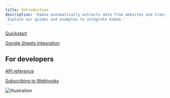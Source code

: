 ```yaml
---
title: Introduction
description: 'Kadoa automatically extracts data from websites and transforms it into your desired format.
 Explore our guides and examples to integrate Kadoa.'
---
```



[Quickstart](/docs/quickstart)

[Google Sheets Integration](/docs/integrations/google-sheets)

## For developers
[API reference](/api-reference/introduction)

[Subscribing to Webhooks](/docs/integrations/webhooks)


![Illustration](/images/priority-support.svg)
